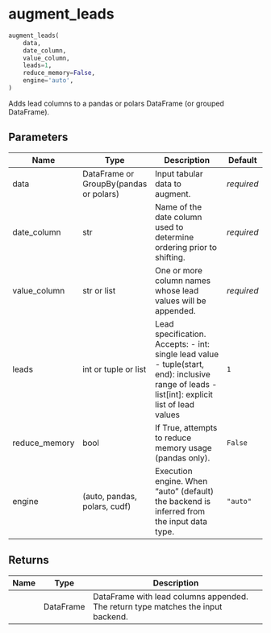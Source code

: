 # augment_leads { #pytimetk.augment_leads }

```python
augment_leads(
    data,
    date_column,
    value_column,
    leads=1,
    reduce_memory=False,
    engine='auto',
)
```

Adds lead columns to a pandas or polars DataFrame (or grouped DataFrame).

## Parameters {.doc-section .doc-section-parameters}

| Name          | Type                                   | Description                                                                                                                                    | Default    |
|---------------|----------------------------------------|------------------------------------------------------------------------------------------------------------------------------------------------|------------|
| data          | DataFrame or GroupBy(pandas or polars) | Input tabular data to augment.                                                                                                                 | _required_ |
| date_column   | str                                    | Name of the date column used to determine ordering prior to shifting.                                                                          | _required_ |
| value_column  | str or list                            | One or more column names whose lead values will be appended.                                                                                   | _required_ |
| leads         | int or tuple or list                   | Lead specification. Accepts:  - int: single lead value - tuple(start, end): inclusive range of leads - list[int]: explicit list of lead values | `1`        |
| reduce_memory | bool                                   | If True, attempts to reduce memory usage (pandas only).                                                                                        | `False`    |
| engine        | (auto, pandas, polars, cudf)           | Execution engine. When "auto" (default) the backend is inferred from the input data type.                                                      | `"auto"`   |

## Returns {.doc-section .doc-section-returns}

| Name   | Type      | Description                                                                      |
|--------|-----------|----------------------------------------------------------------------------------|
|        | DataFrame | DataFrame with lead columns appended. The return type matches the input backend. |